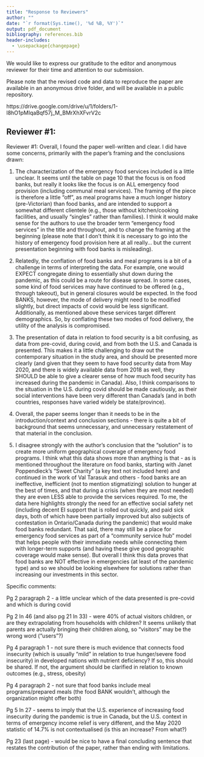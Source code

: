 ```yaml
---
title: "Response to Reviewers"
author: ""
date: "`r format(Sys.time(), '%d %B, %Y')`"
output: pdf_document
bibliography: references.bib
header-includes:
  - \usepackage{changepage}
---
```


We would like to express our gratitude to the editor and anonymous reviewer for their time and attention to our submission.

Please note that the revised code and data to reproduce the paper are available in an anonymous drive folder, and will be available in a public repository. 

https://drive.google.com/drive/u/1/folders/1-l8hO1pMIqaBqf57j_M_BMrXhXFvrV2c

## Reviewer \#1:

Reviewer \#1: Overall, I found the paper well-written and clear. I did have some concerns, primarily with the paper's framing and the conclusions drawn:

\textcolor{blue}{Thank you for the opportunity to revise the paper, and for the valuable suggestions to do so.}

1.  The characterization of the emergency food services included is a little unclear. It seems until the table on page 10 that the focus is on food banks, but really it looks like the focus is on ALL emergency food provision (including communal meal services). The framing of the piece is therefore a little "off", as meal programs have a much longer history (pre-Victorian) than food banks, and are intended to support a somewhat different clientele (e.g., those without kitchen/cooking facilities, and usually "singles" rather than families). I think it would make sense for the authors to use the broader term "emergency food services" in the title and throughout, and to change the framing at the beginning (please note that I don't think it is necessary to go into the history of emergency food provision here at all really... but the current presentation beginning with food banks is misleading).

\textcolor{blue}{Thank you for the comment. We agree with your critique regarding the framing of the paper and have adopted the suggestion to reframe the facilities as “emergency and community food services” as they do serve different roles. In addition to the terminology, we have also added a paragraph describing the role of food banks as well as other food services in reducing food insecurity in Section 2.}

2.  Relatedly, the conflation of food banks and meal programs is a bit of a challenge in terms of interpreting the data. For example, one would EXPECT congregate dining to essentially shut down during the pandemic, as this could be a route for disease spread. In some cases, some kind of food services may have continued to be offered (e.g., through takeout), but in general closures would be expected. In the food BANKS, however, the mode of delivery might need to be modified slightly, but direct impacts of covid would be less significant. Additionally, as mentioned above these services target different demographics. So, by conflating these two modes of food delivery, the utility of the analysis is compromised.

\textcolor{blue}{By considering all facilities equally, we agree that the analysis does conflate the different service types offered. We better acknowledge this through the clarified terminology of "emergency and community food services" recommended above. However, all of these service types play an important role in food (in)security in the study area and our overarching focus remains on geographic accessibility and adaptation in the food access landscape pre- and during-COVID in Hamilton. Beyond the role of the transportation network, a particular interest is in how floating catchment methods can offer insight into how the closure of some of these important services affects demand and the level of service at those that remain open.}

3.  The presentation of data in relation to food security is a bit confusing, as data from pre-covid, during covid, and from both the U.S. and Canada is presented. This makes it a little challenging to draw out the contemporary situation in the study area, and should be presented more clearly (and given that they seem to have food security data from May 2020, and there is widely available data from 2018 as well, they SHOULD be able to give a clearer sense of how much food security has increased during the pandemic in Canada). Also, I think comparisons to the situation in the U.S. during covid should be made cautiously, as their social interventions have been very different than Canada's (and in both countries, responses have varied widely be state/province).

\textcolor{blue}{We agree with the critique and have streamlined the paper's introduction and Section 2 to offer greater clarity on the changing situation in Canada and Hamilton and reduce the comparisons with the United States.}

4.  Overall, the paper seems longer than it needs to be in the introduction/context and conclusion sections - there is quite a bit of background that seems unnecessary, and unnecessary restatement of that material in the conclusion.

\textcolor{blue}{In response to this comment, we have streamlined both the introduction and concluding sections to remove restated and inapplicable information (e.g. the US context information in the introduction). Further changes to the conclusion in response to critique 5 are noted below.}

5.  I disagree strongly with the author's conclusion that the "solution" is to create more uniform geographical coverage of emergency food programs. I think what this data shows more than anything is that - as is mentioned throughout the literature on food banks, starting with Janet Poppendieck's "Sweet Charity" (a key text not included here) and continued in the work of Val Tarasuk and others - food banks are an ineffective, inefficient (not to mention stigmatizing) solution to hunger at the best of times, and that during a crisis (when they are most needed) they are even LESS able to provide the services required. To me, the data here highlights strongly the need for an effective social safety net (including decent EI support that is rolled out quickly, and paid sick days, both of which have been partially improved but also subjects of contestation in Ontario/Canada during the pandemic) that would make food banks redundant. That said, there may still be a place for emergency food services as part of a "community service hub" model that helps people with their immediate needs while connecting them with longer-term supports (and having these give good geographic coverage would make sense). But overall I think this data proves that food banks are NOT effective in emergencies (at least of the pandemic type) and so we should be looking elsewhere for solutions rather than increasing our investments in this sector.

\textcolor{blue}{Thank you for these comments. We fundamentally agree with you, and admit that we could have been more forceful in our conclusions. We did a major rewrite of the conclusions in response to your critique, including the following:}

```{=tex}
\begin{adjustwidth}{1cm}{}
\textcolor{blue}{While on the one hand this work suggests that inequities in the accessibility to emergency and community food services could be improved through accessibility standards that promote changes in the geographic distribution of service locations and transportation network characteristics, in fact, we would argue that the standard should be that no household faced food insecurity. As others have noted [e.g., Poppendieck, 1999; Men and Tarasuk, 2021] the root of food insecurity is income poverty and unless it is eliminated, there will continue to be a place for emergency food and community food services. In addition to providing food, these services satisfy social needs by offering a social setting for seniors or by helping to connect households in need with longer term supports. From a food security perspective, on the other hand, these services should work only as a short term solution, and not as a semi-permanent feature of life for some of our fellow human beings. From a human rights perspective, long-term reliance on emergency food services should be as unacceptable in Canada as lack of clean drinking water within 30 minutes is elsewhere. Thus, while our analysis is valuable to map the suffering caused by food insecurity, from a policy perspective, maintaining a robust social safety net that includes Employment Insurance and paid sick days are better tools to reduce this suffering than increasing the accessibility of emergency food services for food insecure populations.}
\end{adjustwidth}
```

Specific comments:

Pg 2 paragraph 2 - a little unclear which of the data presented is pre-covid and which is during covid

\textcolor{blue}{This paragraph has been updated to clarify the pre-covid timeline of some of the papers.}

Pg 2 ln 46 (and also pg 21 ln 33) - were 40% of actual visitors children, or are they extrapolating from households with children? It seems unlikely that parents are actually bringing their children along, so "visitors" may be the wrong word ("users"?)

\textcolor{blue}{This text has been updated to reflect the suggestion regarding “users” rather than visitors.}

Pg 4 paragraph 1 - not sure there is much evidence that connects food insecurity (which is usually "mild" in relation to true hunger/severe food\
insecurity) in developed nations with nutrient deficiency? If so, this should be shared. If not, the argument should be clarified in relation to known outcomes (e.g., stress, obesity)

\textcolor{blue}{Thank you for this comment. We have re-examined the cited literature and the Kirkpatrick and Tarasuk article “Food Insecurity Is Associated with Nutrient Inadequacies among Canadian Adults and Adolescents’ in the Journal of Nutrition from 2008 is the most direct in this regard. This paper is more clearly cited and additional references noting the poorer physical and mental health outcomes associated with food insecurity have been added to clarify the evidence.}

Pg 4 paragraph 2 - not sure that food banks include meal programs/prepared meals (the food BANK wouldn't, although the organization might offer both)

\textcolor{blue}{This section has been revised to focus first on food insecurity and food bank use for emergency food access. Furthermore, a paragraph has been added to discuss the role of community food services in reducing food insecurity, such as community kitchens and congregate dining. We believe this addition strengthens the paper’s link to food insecurity and thank the reviewer for raising this critique.}

Pg 5 ln 27 - seems to imply that the U.S. experience of increasing food insecurity during the pandemic is true in Canada, but the U.S. context in terms of emergency income relief is very different, and the May 2020 statistic of 14.7% is not contextualised (is this an increase? From what?)

\textcolor{blue}{Additional text is now included to note that the 14.7\% in May 2020 is up from 10.5\% reported in 2017-2018. Furthermore, the text about the US and Canada is now more clearly delineated.}

Pg 23 (last page) - would be nice to have a final concluding sentence that restates the contribution of the paper, rather than ending with limitations.

\textcolor{blue}{In addition to the changes noted above, the concluding section has been re-organized to be more impactful with regards to its conclusions.}

\textcolor{blue}{We hope that you will find that these revisions address your concerns in a satisfactory manner.}
